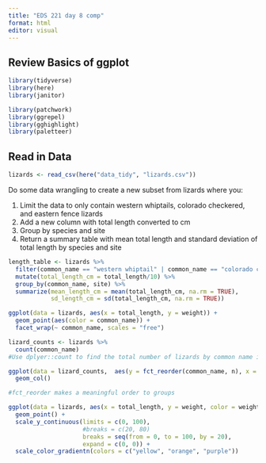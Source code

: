 ```yaml
---
title: "EDS 221 day 8 comp"
format: html
editor: visual
---
```


## Review Basics of ggplot

```r
library(tidyverse)
library(here)
library(janitor)

library(patchwork)
library(ggrepel)
library(gghighlight)
library(paletteer)
```

## Read in Data

```r
lizards <- read_csv(here("data_tidy", "lizards.csv"))
```

Do some data wrangling to create a new subset from lizards where you:

1.  Limit the data to only contain western whiptails, colorado checkered, and eastern fence lizards
2.  Add a new column with total length converted to cm
3.  Group by species and site
4.  Return a summary table with mean total length and standard deviation of total length by species and site

```r
length_table <- lizards %>% 
  filter(common_name == "western whiptail" | common_name == "colorado checkered" | common_name == "eastern fence") %>% 
  mutate(total_length_cm = total_length/10) %>% 
  group_by(common_name, site) %>% 
  summarize(mean_length_cm = mean(total_length_cm, na.rm = TRUE),
            sd_length_cm = sd(total_length_cm, na.rm = TRUE))
```

```r
ggplot(data = lizards, aes(x = total_length, y = weight)) +
  geom_point(aes(color = common_name)) +
  facet_wrap(~ common_name, scales = "free")
```

```r
lizard_counts <- lizards %>% 
  count(common_name)
#Use dplyer::count to find the total number of lizards by common name in the lizards dataset
```

```r
ggplot(data = lizard_counts,  aes(y = fct_reorder(common_name, n), x = n)) +
  geom_col()

#fct_reorder makes a meaningful order to groups
```

```r
ggplot(data = lizards, aes(x = total_length, y = weight, color = weight)) +
  geom_point() +
  scale_y_continuous(limits = c(0, 100),
                     #breaks = c(20, 80)
                     breaks = seq(from = 0, to = 100, by = 20),
                     expand = c(0, 0)) +
  scale_color_gradientn(colors = c("yellow", "orange", "purple"))
```
